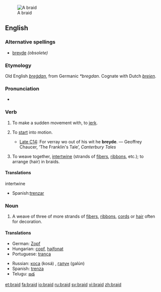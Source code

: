 [[Image:Braid final.jpg|thumb|A braid]]
==English==

===Alternative spellings===
*[[breyde]] ''(obsolete)''

===Etymology===
Old English ''[[bregdan|breġdan]]'', from Germanic ''*bregdan''.  Cognate with Dutch ''[[breien]]''.

===Pronunciation===
* {{IPA|/breɪd/}}

===Verb===
{{en-verb|braids|braiding|braided|'''[[braided]]''' ''or obsolete'' '''[[browden]]'''}}
 
# {{obsolete}} {{transitive}} To make a sudden movement with, to [[jerk]].
# {{archaic}} {{intransitive}} To [[start]] into motion.
#*[[Late C14]]: For verray wo out of his wit he '''breyde'''. — Geoffrey Chaucer, ‘The Franklin's Tale’, ''Canterbury Tales''
# {{transitive}} To weave together, [[intertwine]] (strands of [[fibers]], [[ribbon]]s, etc.); to arrange (hair) in braids.

====Translations====
;intertwine
{{top}}
{{mid}}
*Spanish:[[trenzar]]
{{bottom}}

===Noun===
{{en-noun}}

# A weave of three of more strands of [[fiber]]s, [[ribbon]]s, [[cord]]s or [[hair]] often for decoration.

====Translations====
{{top}}
*German: [[Zopf]] {{m}}
*Hungarian: [[copf]], [[hajfonat]]
*Portuguese: [[trança]] {{f}}
{{mid}}
*Russian: [[коса]] (kosá) {{f}}, [[галун]] (galún) {{m}}
*Spanish: [[trenza]] {{f}}
*Telugu: [[జడ]]
{{bottom}}

[[et:braid]]
[[fa:braid]]
[[io:braid]]
[[ru:braid]]
[[sv:braid]]
[[vi:braid]]
[[zh:braid]]